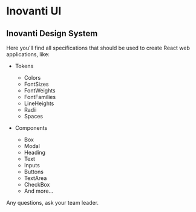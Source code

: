 
<Meta title="Home" />

# Inovanti UI

## Inovanti Design System

Here you'll find all specifications that should be used to create React web applications, like:

- Tokens
    - Colors
    - FontSizes
    - FontWeights
    - FontFamilies
    - LineHeights
    - Radii
    - Spaces

- Components
    - Box
    - Modal
    - Heading
    - Text
    - Inputs
    - Buttons
    - TextArea
    - CheckBox
    - And more...

Any questions, ask your team leader.

